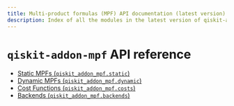 ```yaml
---
title: Multi-product formulas (MPF) API documentation (latest version)
description: Index of all the modules in the latest version of qiskit-addon-mpf.
---
```


<span id="qiskit-addon-mpf-api-reference" />

# `qiskit-addon-mpf` API reference

*   [Static MPFs (`qiskit_addon_mpf.static`)](static)
*   [Dynamic MPFs (`qiskit_addon_mpf.dynamic`)](dynamic)
*   [Cost Functions (`qiskit_addon_mpf.costs`)](costs)
*   [Backends (`qiskit_addon_mpf.backends`)](backends)

